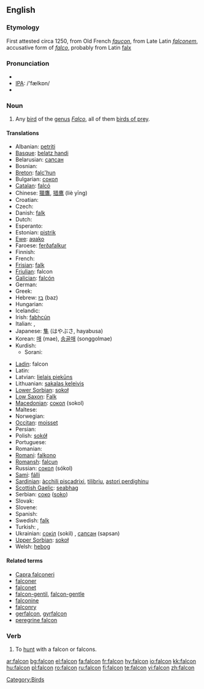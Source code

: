 {{see|falcón}}
==English==

===Etymology===
First attested circa 1250, from Old French ''[[faucon]]'', from Late Latin ''[[falconem]]'', accusative form of ''[[falco]]'', probably from Latin [[falx]]

===Pronunciation===
*{{AHD|/fălkən/ or /fôlkən/ or /fôkən/}}
*[[w:IPA|IPA]]: /'fælkɒn/
*{{audio|en-us-falcon.ogg|Audio (US)}}

===Noun===
{{wikipedia}}
{{en-noun}}

# Any [[bird]] of the [[genus]] ''[[Falco]]'', all of them [[bird of prey|birds of prey]].

====Translations====
{{trans-top|bird of the genus Falco}}
* Albanian: [[petriti]] {{g|Albanian}}
* [[Basque]]: [[belatz handi]]
* Belarusian: [[сапсан]] {{m}}
* Bosnian: {{t-|bs|sokol|m}}
* [[Breton]]: [[falc'hun]]
* Bulgarian: [[сокол]] {{m}}
* [[Catalan]]: [[falcó]] {{m}}
* Chinese: [[獵鷹]], [[猎鹰]] (liè yīng)
* Croatian: {{t-|hr|sokol|m}}
* Czech: {{t-|cs|sokol|m}}
* Danish: [[falk]] {{c}}
* Dutch: {{t+|nl|valk|m}}
* Esperanto: {{t|eo|falko|xs=Esperanto}}
* Estonian: [[pistrik]]
* [[Ewe]]: [[aʋako]]
* Faroese: [[ferðafalkur]] {{g|Faroese}}
* Finnish: {{t+|fi|haukka}}
* French: {{t+|fr|faucon|m}}
* [[Frisian]]: [[falk]] {{m}}
* [[Friulian]]: falcon {{m}}
* [[Galician]]: [[falcón]] {{m}}
* German: {{t+|de|Falke|m}}
* Greek: {{t+|el|γεράκι|n|tr=geraki}}
* Hebrew: [[בז]] (baz) {{m}}
* Hungarian: {{t+|hu|sólyom}}
* Icelandic: {{t|is|fálki|m}}
* Irish: [[fabhcún]] {{g|Irish}}
* Italian: {{t+|it|falco|m}}, {{t|it|falcone|m}}
* Japanese: [[隼]] (はやぶさ, hayabusa)
* Korean: [[매]] (mae), [[송골매]] (songgolmae)
* Kurdish: 
** Sorani: {{t-|ku|شاهین|tr=shAheen|sc=KUchar}}
{{trans-mid}}
* [[Ladin]]: falcon {{m}}
* Latin: {{t-|la|falco|m}}
* Latvian: [[lielais piekūns]] {{g|Latvian}}
* Lithuanian: [[sakalas keleivis]] {{g|Lithuanian}}
* [[Lower Sorbian]]: [[sokoł]] {{m}}
* [[Low Saxon]]: [[Falk]] {{m}}
* [[Macedonian]]: [[сокол]] (sokol) {{m}}
* Maltese: {{t|mt|bies|m|xs=Maltese}}
* Norwegian: {{t|no|falk|m}}
* [[Occitan]]: [[moisset]] {{m}}
* Persian: {{t+|fa|شاهین|tr=šāhīn|sc=FAchar|xs=Persian}}
* Polish: [[sokół]] {{m}}
* Portuguese: {{t|pt|falcão|m}}
* Romanian: {{t+|ro|şoim|m}}
* [[Romani]]: [[falkono]] {{m}}
* [[Romansh]]: [[falcun]] {{m}}
* Russian: [[сокол]] (sókol) {{m}}
* [[Sami]]: [[fálli]]
* [[Sardinian]]: [[àcchili piscadrixi]], [[tilibriu]], [[astori perdighinu]] {{m}}
* [[Scottish Gaelic]]: [[seabhag]] {{g|Scottish Gaelic}}
* Serbian: [[соко]] ([[soko]]) {{m}}
* Slovak: {{t-|sk|sokol|m}}
* Slovene: {{t+|sl|sokol|m}}
* Spanish: {{t+|es|halcón|m}}
* Swedish: [[falk]] {{c}}
* Turkish: {{t+|tr|doğan}}, {{t|tr|gökdoğan}}
* Ukrainian: [[сокіл]] (sokil) {{m}}, [[сапсан]] (sapsan) {{m}}
* [[Upper Sorbian]]: [[sokoł]] {{m}}
* Welsh: [[hebog]] {{g|Welsh}}
{{trans-bottom}}

====Related terms====
*[[Capra falconeri]]
*[[falconer]]
*[[falconet]]
*[[falcon-gentil]], [[falcon-gentle]]
*[[falconine]]
*[[falconry]]
*[[gerfalcon]], [[gyrfalcon]]
*[[peregrine falcon]]

===Verb===
{{en-verb}}

# To [[hunt]] with a falcon or falcons.

[[Category:Birds]]

[[ar:falcon]]
[[bg:falcon]]
[[el:falcon]]
[[fa:falcon]]
[[fr:falcon]]
[[hy:falcon]]
[[io:falcon]]
[[kk:falcon]]
[[hu:falcon]]
[[pl:falcon]]
[[ro:falcon]]
[[ru:falcon]]
[[fi:falcon]]
[[te:falcon]]
[[vi:falcon]]
[[zh:falcon]]